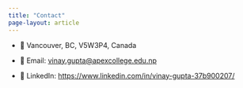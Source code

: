 ```yaml
---
title: "Contact"
page-layout: article
---
```


-   📍 Vancouver, BC, V5W3P4, Canada\

-   📧 Email: [vinay.gupta\@apexcollege.edu.np](mailto:vinay.gupta@apexcollege.edu.np){.email}\

-   🔗 LinkedIn: <https://www.linkedin.com/in/vinay-gupta-37b900207/>\